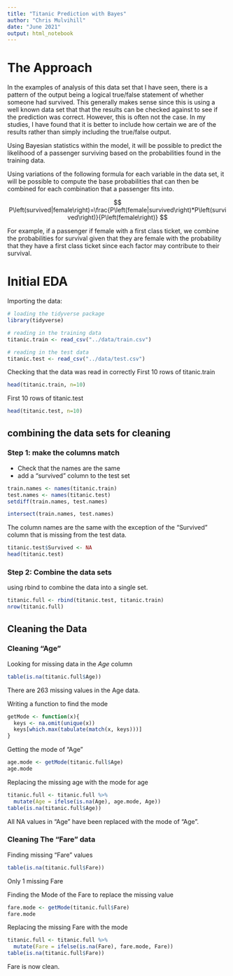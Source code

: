 ```yaml
---
title: "Titanic Prediction with Bayes"
author: "Chris Mulvihill"
date: "June 2021"
output: html_notebook
---
```


# The Approach

In the examples of analysis of this data set that I have seen, there is
a pattern of the output being a logical true/false statement of whether
someone had survived. This generally makes sense since this is using a
well known data set that that the results can be checked against to see
if the prediction was correct. However, this is often not the case. In
my studies, I have found that it is better to include how certain we are
of the results rather than simply including the true/false output.

Using Bayesian statistics within the model, it will be possible to
predict the likelihood of a passenger surviving based on the
probabilities found in the training data.

Using variations of the following formula for each variable in the data
set, it will be possible to compute the base probabilities that can then
be combined for each combination that a passenger fits into.

$$
P\left(survived|female\right)=\frac{P\left(female|survived\right)*P\left(survived\right)}{P\left(female\right)}
$$

For example, if a passenger if female with a first class ticket, we
combine the probabilities for survival given that they are female with
the probability that they have a first class ticket since each factor
may contribute to their survival.

# Initial EDA

Importing the data:

```r
# loading the tidyverse package
library(tidyverse)

# reading in the training data
titanic.train <- read_csv("../data/train.csv")

# reading in the test data
titanic.test <- read_csv("../data/test.csv")
```

Checking that the data was read in correctly
First 10 rows of titanic.train
```r
head(titanic.train, n=10)
```
First 10 rows of titanic.test
```r
head(titanic.test, n=10)
```

## combining the data sets for cleaning
### Step 1: make the columns match

* Check that the names are the same
* add a "survived" column to the test set

```r
train.names <- names(titanic.train)
test.names <- names(titanic.test)
setdiff(train.names, test.names)
```
```r
intersect(train.names, test.names)
```

The column names are the same with the exception of the "Survived" column that is missing from the test data.

```r
titanic.test$Survived <- NA
head(titanic.test)
```

### Step 2: Combine the data sets
using rbind to combine the data into a single set.

```r
titanic.full <- rbind(titanic.test, titanic.train)
nrow(titanic.full)
```

## Cleaning the Data
### Cleaning "Age"
Looking for missing data in the *Age* column
```r
table(is.na(titanic.full$Age))
```
There are 263 missing values in the Age data. 

Writing a function to find the mode
```r
getMode <- function(x){
  keys <- na.omit(unique(x))
  keys[which.max(tabulate(match(x, keys)))]
}
```

Getting the mode of "Age"
```r
age.mode <- getMode(titanic.full$Age)
age.mode
```

Replacing the missing age with the mode for age
```r
titanic.full <- titanic.full %>% 
  mutate(Age = ifelse(is.na(Age), age.mode, Age))
table(is.na(titanic.full$Age))
```
All NA values in "Age" have been replaced with the mode of "Age".

### Cleaning The "Fare" data
Finding missing "Fare" values
```r
table(is.na(titanic.full$Fare))
```
Only 1 missing Fare

Finding the Mode of the Fare to replace the missing value
```r
fare.mode <- getMode(titanic.full$Fare)
fare.mode
```

Replacing the missing Fare with the mode
```r
titanic.full <- titanic.full %>% 
  mutate(Fare = ifelse(is.na(Fare), fare.mode, Fare))
table(is.na(titanic.full$Fare))
```

Fare is now clean. 
